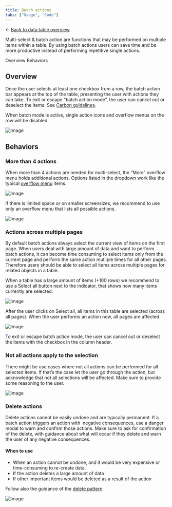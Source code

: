 ```yaml
---
title: Batch actions
tabs: ["Usage", "Code"]
---
```



<- [Back to data table overview](https://pages.github.ibm.com/cdai-design/pal/components/data-table/overview) 

<PageDescription>

Multi-select & batch action are functions that may be performed on multiple items within a table. By using batch actions users can save time and be more productive instead of performing repetitive single actions.

</PageDescription>

<AnchorLinks>
  <AnchorLink>Overview</AnchorLink>
  <AnchorLink>Behaviors</AnchorLink>
</AnchorLinks>

## Overview

Once the user selects at least one checkbox from a row, the batch action bar appears at the top of the table, presenting the user with actions they can take. To exit or escape “batch action mode”, the user can cancel out or deselect the items. See [Carbon guidelines](https://www.carbondesignsystem.com/components/data-table/usage#multi-select-and-batch-action). 

When batch mode is active, single action icons and overflow menus on the row will be disabled. 

![Image](./images/image_box-image-86.png)


## Behaviors

### More than 4 actions

When more than 4 actions are needed for multi-select, the “More” overflow menu holds additional actions. Options listed in the dropdown work like the typical [overflow menu](https://www.carbondesignsystem.com/components/overflow-menu/usage/) items.


![Image](./images/image_box-image-87.png)

If there is limited space or on smaller screensizes, we recommend to use only an overflow menu that lists all possible actions.

![Image](./images/image_box-image-88.png)

### Actions across multiple pages
By default batch actions always select the current view of items on the first page. When users deal with large amount of data and want to perform batch actions, it can become time consuming to select items only from the current page and perform the same action mutliple times for all other pages. Therefore users should be able to select all items across multiple pages for related objects in a table.


When a table has a large amount of items (+100 rows) we recommend to use a Select all button next to the indicator, that shows how many items currently are selected. 

![Image](./images/image_box-image-89.png)

After the user clicks on Select all, all items in this table are selected (across all pages). When the user performs an action now, all pages are affected. 

![Image](./images/image_box-image-90.png)

To exit or escape batch action mode, the user can cancel out or deselect the items with the checkbox in the column header.


### Not all actions apply to the selection

There might be use cases where not all actions can be performed for all selected items. If that’s the case let the user go through the action, but acknowledge that not all selections will be affected. Make sure to provide some reasoning to the user.

![Image](./images/image_box-image-91.png)


### Delete actions
Delete actions cannot be easily undone and are typically permanent. If a batch action triggers an action with  negative consequences, use a danger modal to warn and confirm those actions. Make sure to ask for confirmation of the delete, with guidance about what will occur if they delete and warn the user of any negative consequences. 


#### When to use

- When an action cannot be undone, and it would be very expensive or time-consuming to re-create data. 
- If the action deletes a large amount of data
- If other important items would be deleted as a result of the action

Follow also the guidance of the [delete pattern](https://www.carbondesignsystem.com/patterns/common-actions/#delete).

![Image](./images/image_box-image-92.png)